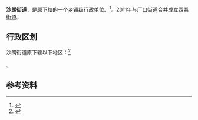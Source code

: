{{中国乡级行政区|53/01/02/010/000}}

'''沙朗街道'''，是原{{PRC admin/fullname|53/01/02/010/000|3}}下辖的一个[[乡镇|乡镇]]级行政单位。<ref>{{PRC admin/ref sgc|{{PRC admin/parent|53/01/02/010/000}}}}</ref>。2011年与[[厂口街道|厂口街道]]合并成立[[西翥街道|西翥街道]]。

== 行政区划 ==

沙朗街道原下辖以下地区：<ref>{{PRC admin/ref sgc|53/01/02/010/000}}</ref>

{{PRC admin/children|53/01/02/010/000}}。

== 参考资料 ==

{{reflist}}

{{行政区划小作品}}
{{PRC admin/navcat|53/01/02/010/000}}